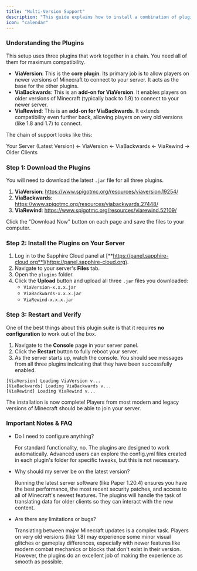 ```yaml
---
title: "Multi-Version Support"
description: "This guide explains how to install a combination of plugins that will allow players using a wide range of Minecraft versions"
icon: "calendar"
---
```


### **Understanding the Plugins**

This setup uses three plugins that work together in a chain. You need all of them for maximum compatibility.

- **ViaVersion**: This is the **core plugin**. Its primary job is to allow players on newer versions of Minecraft to connect to your server. It acts as the base for the other plugins.
- **ViaBackwards**: This is an **add-on for ViaVersion**. It enables players on older versions of Minecraft (typically back to 1.9) to connect to your newer server.
- **ViaRewind**: This is an **add-on for ViaBackwards**. It extends compatibility even further back, allowing players on very old versions (like 1.8 and 1.7) to connect.

The chain of support looks like this:

Your Server (Latest Version) \<- ViaVersion \<- ViaBackwards \<- ViaRewind -\> Older Clients

### **Step 1: Download the Plugins**

You will need to download the latest `.jar` file for all three plugins.

1. **ViaVersion**: https://www.spigotmc.org/resources/viaversion.19254/
2. **ViaBackwards**: https://www.spigotmc.org/resources/viabackwards.27448/
3. **ViaRewind**: https://www.spigotmc.org/resources/viarewind.52109/

Click the "Download Now" button on each page and save the files to your computer.

### **Step 2: Install the Plugins on Your Server**

1. Log in to the Sapphire Cloud panel at [**https://panel.sapphire-cloud.org**](https://panel.sapphire-cloud.org).
2. Navigate to your server's **Files** tab.
3. Open the `plugins` folder.
4. Click the **Upload** button and upload all three `.jar` files you downloaded:
   - `ViaVersion-x.x.x.jar`
   - `ViaBackwards-x.x.x.jar`
   - `ViaRewind-x.x.x.jar`

### **Step 3: Restart and Verify**

One of the best things about this plugin suite is that it requires **no configuration** to work out of the box.

1. Navigate to the **Console** page in your server panel.
2. Click the **Restart** button to fully reboot your server.
3. As the server starts up, watch the console. You should see messages from all three plugins indicating that they have been successfully enabled.

```
[ViaVersion] Loading ViaVersion v...
[ViaBackwards] Loading ViaBackwards v...
[ViaRewind] Loading ViaRewind v...
```

The installation is now complete! Players from most modern and legacy versions of Minecraft should be able to join your server.

### **Important Notes & FAQ**

- Do I need to configure anything?

  For standard functionality, no. The plugins are designed to work automatically. Advanced users can explore the config.yml files created in each plugin's folder for specific tweaks, but this is not necessary.
- Why should my server be on the latest version?

  Running the latest server software (like Paper 1.20.4) ensures you have the best performance, the most recent security patches, and access to all of Minecraft's newest features. The plugins will handle the task of translating data for older clients so they can interact with the new content.
- Are there any limitations or bugs?

  Translating between major Minecraft updates is a complex task. Players on very old versions (like 1.8) may experience some minor visual glitches or gameplay differences, especially with newer features like modern combat mechanics or blocks that don't exist in their version. However, the plugins do an excellent job of making the experience as smooth as possible.